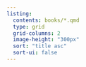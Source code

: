 ```yaml
---
listing:
  contents: books/*.qmd
  type: grid
  grid-columns: 2
  image-height: "300px"
  sort: "title asc"
  sort-ui: false
---
```


